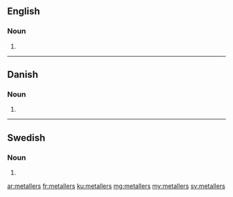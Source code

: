 {{also|Metallers}}
==English==

===Noun===
{{head|en|noun plural form}}

# {{plural of|metaller|lang=en}}

----

==Danish==

===Noun===
{{head|da|noun form|g=n}}

# {{genitive plural indefinite of|metal|lang=da}}

----

==Swedish==

===Noun===
{{head|sv|noun form}}

# {{sv-noun-form-indef-gen-pl|metall}}

[[ar:metallers]]
[[fr:metallers]]
[[ku:metallers]]
[[mg:metallers]]
[[my:metallers]]
[[sv:metallers]]